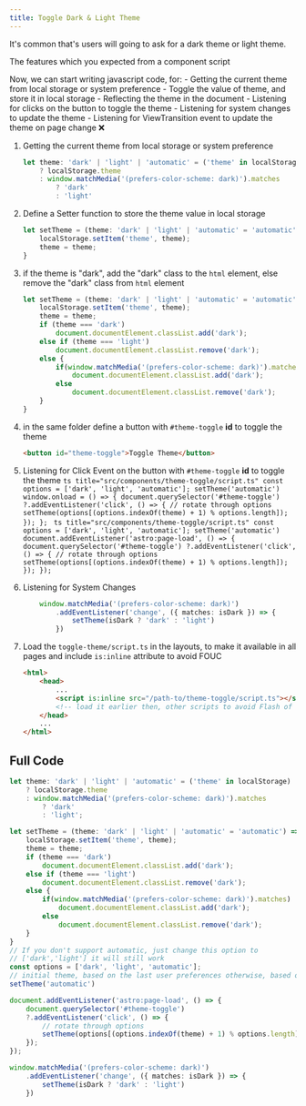 ```yaml
---
title: Toggle Dark & Light Theme
---
```



It's common that's users will going to ask for a dark theme or light theme.

The features which you expected from a component script

Now, we can start writing javascript code, for:
    - Getting the current theme from local storage or system preference
    - Toggle the value of theme, and store it in local storage
    - Reflecting the theme in the document
    - Listening for clicks on the button to toggle the theme
    - Listening for system changes to update the theme 
    - Listening for ViewTransition event to update the theme on page change ❌

<Steps>

1. Getting the current theme from local storage or system preference

    ```ts title="src/components/theme-toggle/script.ts"
    let theme: 'dark' | 'light' | 'automatic' = ('theme' in localStorage) 
        ? localStorage.theme 
        : window.matchMedia('(prefers-color-scheme: dark)').matches 
            ? 'dark' 
            : 'light'
    ```

2. Define a Setter function to store the theme value in local storage

    ```ts title="src/components/theme-toggle/script.ts"
    let setTheme = (theme: 'dark' | 'light' | 'automatic' = 'automatic') => {
        localStorage.setItem('theme', theme);
        theme = theme;
    }
    ```

3. if the theme is "dark", add the "dark" class to the `html` element, else remove the "dark" class from `html` element

    ```ts title="src/components/theme-toggle/script.ts"
    let setTheme = (theme: 'dark' | 'light' | 'automatic' = 'automatic') => {
        localStorage.setItem('theme', theme);
        theme = theme;
        if (theme === 'dark') 
            document.documentElement.classList.add('dark');
        else if (theme === 'light')
            document.documentElement.classList.remove('dark');
        else {
            if(window.matchMedia('(prefers-color-scheme: dark)').matches)
                document.documentElement.classList.add('dark');
            else 
                document.documentElement.classList.remove('dark');
        }
    }
    ```

4. in the same folder define a button with `#theme-toggle` **id** to toggle the theme

    ```html title="src/components/theme-toggle/index.astro"
    <button id="theme-toggle">Toggle Theme</button>
    ```

5. Listening for Click Event on the button with `#theme-toggle` **id** to toggle the theme
    <Tabs>
        <TabItem label="MPA">
            ```ts title="src/components/theme-toggle/script.ts"
            const options = ['dark', 'light', 'automatic'];
            setTheme('automatic')
            window.onload = () => {
                document.querySelector('#theme-toggle')
                    ?.addEventListener('click', () => {
                    // rotate through options
                    setTheme(options[(options.indexOf(theme) + 1) % options.length]);
                });
            };
            ```
        </TabItem>
        <TabItem label="VT">
            ```ts title="src/components/theme-toggle/script.ts"
            const options = ['dark', 'light', 'automatic'];
            setTheme('automatic')
            document.addEventListener('astro:page-load', () => {
                document.querySelector('#theme-toggle')
                    ?.addEventListener('click', () => {
                    // rotate through options
                    setTheme(options[(options.indexOf(theme) + 1) % options.length]);
                });
            });
            ```
        </TabItem>
    </Tabs>

6. Listening for System Changes    

    ```ts
        window.matchMedia('(prefers-color-scheme: dark)')
            .addEventListener('change', ({ matches: isDark }) => {
                setTheme(isDark ? 'dark' : 'light')
            })
    ```

7. Load the `toggle-theme/script.ts` in the layouts, to make it available in all pages and include `is:inline` attribute to avoid FOUC

    ```html title="src/layouts/layout.astro"
    <html>
        <head>
            ...
            <script is:inline src="/path-to/theme-toggle/script.ts"></script>
            <!-- load it earlier then, other scripts to avoid Flash of Content -->
        </head>
        ...
    </html>
    ```
</Steps>

## Full Code

```ts title="src/components/theme-toggle/script.ts"
let theme: 'dark' | 'light' | 'automatic' = ('theme' in localStorage) 
    ? localStorage.theme 
    : window.matchMedia('(prefers-color-scheme: dark)').matches 
        ? 'dark' 
        : 'light';

let setTheme = (theme: 'dark' | 'light' | 'automatic' = 'automatic') => {
    localStorage.setItem('theme', theme);
    theme = theme;
    if (theme === 'dark') 
        document.documentElement.classList.add('dark');
    else if (theme === 'light')
        document.documentElement.classList.remove('dark');
    else {
        if(window.matchMedia('(prefers-color-scheme: dark)').matches)
            document.documentElement.classList.add('dark');
        else 
            document.documentElement.classList.remove('dark');
    }
}
// If you don't support automatic, just change this option to
// ['dark','light'] it will still work
const options = ['dark', 'light', 'automatic'];
// initial theme, based on the last user preferences otherwise, based on system
setTheme('automatic')

document.addEventListener('astro:page-load', () => {
    document.querySelector('#theme-toggle')
    ?.addEventListener('click', () => {
        // rotate through options
        setTheme(options[(options.indexOf(theme) + 1) % options.length]);
    });
});

window.matchMedia('(prefers-color-scheme: dark)')
    .addEventListener('change', ({ matches: isDark }) => {
        setTheme(isDark ? 'dark' : 'light')
    })
```